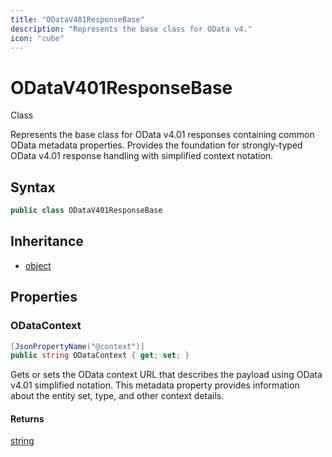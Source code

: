 ```yaml
---
title: "ODataV401ResponseBase"
description: "Represents the base class for OData v4."
icon: "cube"
---
```


# ODataV401ResponseBase

<Badge variant="outline">Class</Badge>

Represents the base class for OData v4.01 responses containing common OData metadata properties.
Provides the foundation for strongly-typed OData v4.01 response handling with simplified context notation.

## Syntax

```csharp
public class ODataV401ResponseBase
```

## Inheritance

- [object](https://learn.microsoft.com/dotnet/api/system.object)

## Properties

### ODataContext

```csharp
[JsonPropertyName("@context")]
public string ODataContext { get; set; }
```

Gets or sets the OData context URL that describes the payload using OData v4.01 simplified notation.
This metadata property provides information about the entity set, type, and other context details.

#### Returns

[string](https://learn.microsoft.com/dotnet/api/system.string)


